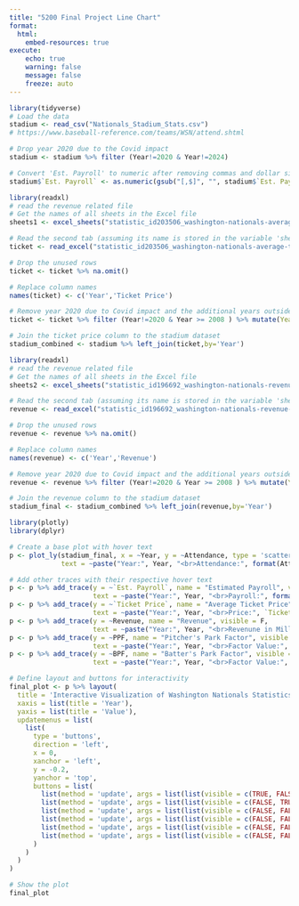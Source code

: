 ```yaml
---
title: "5200 Final Project Line Chart"
format:
  html:
    embed-resources: true
execute:
    echo: true
    warning: false
    message: false
    freeze: auto
---
```


```r
library(tidyverse)
# Load the data
stadium <- read_csv("Nationals_Stadium_Stats.csv")
# https://www.baseball-reference.com/teams/WSN/attend.shtml
```
```r
# Drop year 2020 due to the Covid impact
stadium <- stadium %>% filter (Year!=2020 & Year!=2024)

# Convert 'Est. Payroll' to numeric after removing commas and dollar signs
stadium$`Est. Payroll` <- as.numeric(gsub("[,$]", "", stadium$`Est. Payroll`))
```

```r
library(readxl)
# read the revenue related file
# Get the names of all sheets in the Excel file
sheets1 <- excel_sheets("statistic_id203506_washington-nationals-average-ticket-price-2006-2023.xlsx")

# Read the second tab (assuming its name is stored in the variable 'sheet_name')
ticket <- read_excel("statistic_id203506_washington-nationals-average-ticket-price-2006-2023.xlsx", sheet = sheets1[2])

# Drop the unused rows
ticket <- ticket %>% na.omit()

# Replace column names
names(ticket) <- c('Year','Ticket Price')

# Remove year 2020 due to Covid impact and the additional years outside 2008 to 2023 to match the time scale
ticket <- ticket %>% filter (Year!=2020 & Year >= 2008 ) %>% mutate(Year = as.numeric(Year))

# Join the ticket price column to the stadium dataset
stadium_combined <- stadium %>% left_join(ticket,by='Year')
```

```r
library(readxl)
# read the revenue related file
# Get the names of all sheets in the Excel file
sheets2 <- excel_sheets("statistic_id196692_washington-nationals-revenue-2001-2022.xlsx")

# Read the second tab (assuming its name is stored in the variable 'sheet_name')
revenue <- read_excel("statistic_id196692_washington-nationals-revenue-2001-2022.xlsx", sheet = sheets2[2])

# Drop the unused rows
revenue <- revenue %>% na.omit()

# Replace column names
names(revenue) <- c('Year','Revenue')

# Remove year 2020 due to Covid impact and the additional years outside 2008 to 2023 to match the time scale
revenue <- revenue %>% filter (Year!=2020 & Year >= 2008 ) %>% mutate(Year = as.numeric(Year))

# Join the revenue column to the stadium dataset
stadium_final <- stadium_combined %>% left_join(revenue,by='Year')

```



```r
library(plotly)
library(dplyr)

# Create a base plot with hover text
p <- plot_ly(stadium_final, x = ~Year, y = ~Attendance, type = 'scatter', mode = 'lines+markers', name = 'Attendance',
             text = ~paste("Year:", Year, "<br>Attendance:", format(Attendance, big.mark = ",", scientific = FALSE)), hoverinfo = 'text')

# Add other traces with their respective hover text
p <- p %>% add_trace(y = ~`Est. Payroll`, name = "Estimated Payroll", visible = F,
                     text = ~paste("Year:", Year, "<br>Payroll:", format(`Est. Payroll`, big.mark = ",", scientific = FALSE)), hoverinfo = 'text')
p <- p %>% add_trace(y = ~`Ticket Price`, name = "Average Ticket Price", visible = F,
                     text = ~paste("Year:", Year, "<br>Price:", `Ticket Price`, "$"), hoverinfo = 'text')
p <- p %>% add_trace(y = ~Revenue, name = "Revenue", visible = F,
                     text = ~paste("Year:", Year, "<br>Revenune in Millions:", Revenue), hoverinfo = 'text')
p <- p %>% add_trace(y = ~PPF, name = "Pitcher's Park Factor", visible = F,
                     text = ~paste("Year:", Year, "<br>Factor Value:", PPF), hoverinfo = 'text')
p <- p %>% add_trace(y = ~BPF, name = "Batter's Park Factor", visible = F,
                     text = ~paste("Year:", Year, "<br>Factor Value:", BPF), hoverinfo = 'text')

# Define layout and buttons for interactivity
final_plot <- p %>% layout(
  title = 'Interactive Visualization of Washington Nationals Statistics',
  xaxis = list(title = 'Year'),
  yaxis = list(title = 'Value'),
  updatemenus = list(
    list(
      type = 'buttons',
      direction = 'left',
      x = 0,
      xanchor = 'left',
      y = -0.2,
      yanchor = 'top',
      buttons = list(
        list(method = 'update', args = list(list(visible = c(TRUE, FALSE, FALSE, FALSE, FALSE, FALSE)), list(title = 'Attendance')), label = 'Attendance'),
        list(method = 'update', args = list(list(visible = c(FALSE, TRUE, FALSE, FALSE, FALSE, FALSE)), list(title = 'Estimated Payroll')), label = 'Payroll'),
        list(method = 'update', args = list(list(visible = c(FALSE, FALSE, TRUE, FALSE, FALSE, FALSE)), list(title = 'Average Ticket Price')), label = 'Ticket Price'),
        list(method = 'update', args = list(list(visible = c(FALSE, FALSE, FALSE, TRUE, FALSE, FALSE)), list(title = 'Revenue')), label = 'Revenue'),
        list(method = 'update', args = list(list(visible = c(FALSE, FALSE, FALSE, FALSE, TRUE, FALSE)), list(title = 'Pitcher\'s Park Factor')), label = 'PPF'),
        list(method = 'update', args = list(list(visible = c(FALSE, FALSE, FALSE, FALSE, FALSE, TRUE)), list(title = 'Batter\'s Park Factor')), label = 'BPF')
      )
    )
  )
)

# Show the plot
final_plot

```

